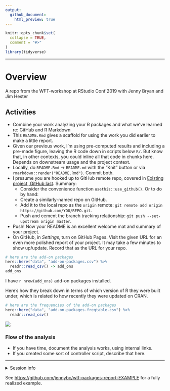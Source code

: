 ```yaml
---
output:
  github_document:
    html_preview: true
---
```


<!-- README.md is generated from README.Rmd. Please edit that file -->


```r
knitr::opts_chunk$set(
  collapse = TRUE,
  comment = "#>"
)
library(tidyverse)
```

---------

# Overview
A repo from the WFT-workshop at RStudio Conf 2019 with Jenny Bryan and Jim Hester

## Activities

* Combine your work analyzing your R packages and what we've learned re: GitHub
  and R Markdown
* This `README.Rmd` gives a scaffold for using the work you did earlier to 
  make a little report.
* Given our previous work, I'm using pre-computed results and including a 
  pre-made figure, leaving the R code down in scripts below `R/`. But know
  that, in other contexts, you could inline all that code in chunks here.
  Depends on downstream usage and the project context.
* Locally, do `README.Rmd` -> `README.md` with the "Knit" button or 
  via `rmarkdown::render("README.Rmd")`. Commit both.
* I presume you are hooked up to GitHub remote repo, covered in
  [Existing project, GitHub last](https://happygitwithr.com/existing-github-last.html).
  Summary:
  + Consider the convenience function `usethis::use_github()`. Or to do by hand:
  + Create a similarly-named repo on GitHub.
  + Add it to the local repo as the `origin` remote:
    `git remote add origin https://github.com/YOU/REPO.git`.
  + Push and cement the branch tracking relationship:
    `git push --set-upstream origin master`.
* Push! Now your README is an excellent welcome mat and summary of
  your project.
* On GitHub, in *Settings*, turn on GitHub Pages. Visit the given
  URL for an even more polished report of your project. It may take a
  few minutes to show up/update. Record that as the URL for your repo.


```r
# here are the add-on packages
here::here("data", "add-on-packages.csv") %>%
  readr::read_csv() -> add_ons
add_ons
```

I have `r nrow(add_ons)` add-on packages installed.

Here's how they break down in terms of which version of R they were built under, which is related to how recently they were updated on CRAN.

```r
# here are the frequencies of the add-on packages
here::here("data", "add-on-packages-freqtable.csv") %>%
  readr::read_csv()
```

![](figs/built-barchart.png)


### Flow of the analysis

* If you have time, document the analysis works, using internal links.
* If you created some sort of controller script, describe that here.



-----

<details>

<summary>Session info</summary>
```r
devtools::session_info()
```

</details>

See <https://github.com/jennybc/wtf-packages-report-EXAMPLE> for a fully realized example.

